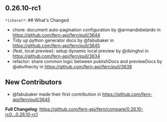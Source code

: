 ## 0.26.10-rc1
`*(chore)*`: ## What's Changed
* chore: document auto-pagination configuration by @armandobelardo in https://github.com/fern-api/fern/pull/3644
* Tidy up python generator docs by @fabubaker in https://github.com/fern-api/fern/pull/3645
* (feat, local preview): setup dynamic local preview by @dsinghvi in https://github.com/fern-api/fern/pull/3634
* refactor: share common logic between publishDocs and previewDocs by @abvthecity in https://github.com/fern-api/fern/pull/3639

## New Contributors
* @fabubaker made their first contribution in https://github.com/fern-api/fern/pull/3645

**Full Changelog**: https://github.com/fern-api/fern/compare/0.26.10-rc0...0.26.10-rc1

